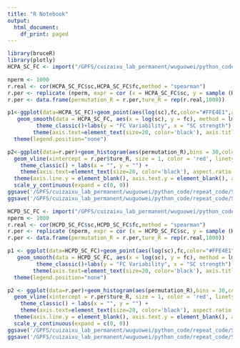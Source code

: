 ```yaml
---
title: "R Notebook"
output:
  html_document:
    df_print: paged
---
```


```r
library(bruceR)
library(plotly)
HCPA_SC_FC <- import("/GPFS/cuizaixu_lab_permanent/wuguowei/python_code/repeat_code/SC_strength/HCPA_SC_FC.csv")

nperm <- 1000
r.real <- cor(HCPA_SC_FC$sc,HCPA_SC_FC$fc,method = "spearman")
r.per <- replicate (nperm, expr = cor (x = HCPA_SC_FC$sc, y = sample (HCPA_SC_FC$fc)))
r.per <- data.frame(permutation_R = r.per,ture_R = rep(r.real,1000))

p1<-ggplot(data=HCPA_SC_FC)+geom_point(aes(log(sc),fc,color="#FFE4E1",alpha=0.2))+
   geom_smooth(data = HCPA_SC_FC, aes(x = log(sc), y = fc), method = lm, color = "#FFFFFF", linetype = "dashed") +
         theme_classic()+labs(y = "FC Variability", x = "SC strength") +
        theme(axis.text=element_text(size=20, color='black'), axis.title=element_text(size=20), aspect.ratio = 1)+
  theme(legend.position="none")

p2<-ggplot(data=r.per)+geom_histogram(aes(permutation_R),bins = 30,color = "#999999", fill = "#999999") +
  geom_vline(xintercept = r.per$ture_R, size = 1, color = 'red', linetype = "dashed") +
    theme_classic() + labs(x = "", y = "") +
    theme(axis.text=element_text(size=20, color='black'), aspect.ratio = 1)+
  theme(axis.line.y = element_blank(), axis.text.y = element_blank(), axis.ticks.y = element_blank())+
  scale_y_continuous(expand = c(0, 0))
ggsave('/GPFS/cuizaixu_lab_permanent/wuguowei/python_code/repeat_code/SC_strength/HCPA_SC_FC',plot=p1,width = 5000,height = 3500,dpi = 300)
ggsave('/GPFS/cuizaixu_lab_permanent/wuguowei/python_code/repeat_code/SC_strength/HCPA_SC_FC_permutation',plot=p2,width = 5000,height = 3500,dpi = 300)
```
```r
HCPD_SC_FC <- import("/GPFS/cuizaixu_lab_permanent/wuguowei/python_code/repeat_code/SC_strength/HCPD_SC_FC.csv")
nperm <- 1000
r.real <- cor(HCPD_SC_FC$sc,HCPD_SC_FC$fc,method = "spearman")
r.per <- replicate (nperm, expr = cor (x = HCPD_SC_FC$sc, y = sample (HCPD_SC_FC$fc)))
r.per <- data.frame(permutation_R = r.per,ture_R = rep(r.real,1000))

p1 <- ggplot(data=HCPD_SC_FC)+geom_point(aes(log(sc),fc,color="#FFE4E1",alpha=0.2))+
   geom_smooth(data = HCPD_SC_FC, aes(x = log(sc), y = fc), method = lm, color = "#FFFFFF", linetype = "dashed") +
         theme_classic()+labs(y = "FC Variability", x = "SC strength") +
        theme(axis.text=element_text(size=20, color='black'), axis.title=element_text(size=20), aspect.ratio = 1)+
  theme(legend.position="none")

p2 <- ggplot(data=r.per)+geom_histogram(aes(permutation_R),bins = 30,color = "#999999", fill = "#999999") +
  geom_vline(xintercept = r.per$ture_R, size = 1, color = 'red', linetype = "dashed") +
    theme_classic() + labs(x = "", y = "") +
    theme(axis.text=element_text(size=20, color='black'), aspect.ratio = 1)+
  theme(axis.line.y = element_blank(), axis.text.y = element_blank(), axis.ticks.y = element_blank())+
  scale_y_continuous(expand = c(0, 0))
ggsave('/GPFS/cuizaixu_lab_permanent/wuguowei/python_code/repeat_code/SC_strength/HCPD_SC_FC',plot=p1,width = 5000,height = 3500,dpi = 300)
ggsave('/GPFS/cuizaixu_lab_permanent/wuguowei/python_code/repeat_code/SC_strength/HCPD_SC_FC_permutation',plot=p2,width = 5000,height = 3500,dpi = 300)
```

